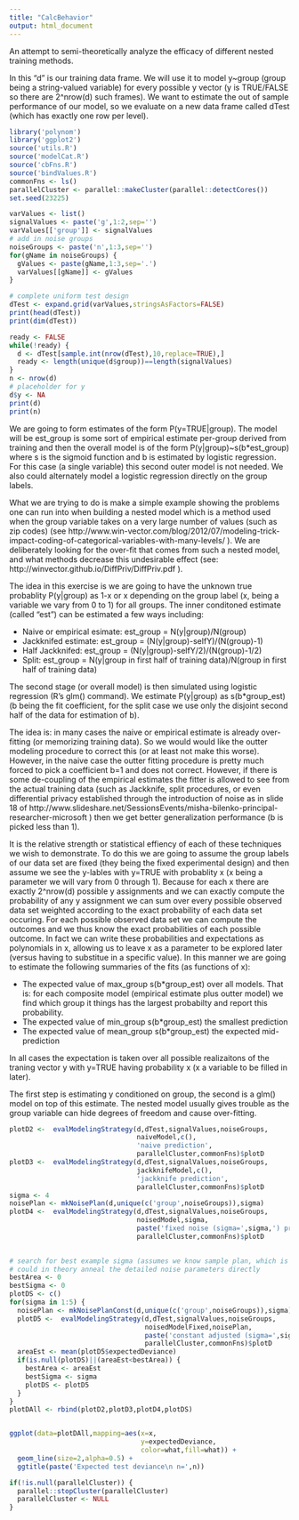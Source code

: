 ```yaml
---
title: "CalcBehavior"
output: html_document
---
```


An attempt to semi-theoretically analyze the efficacy of different nested training
methods.

In this "d" is our training data frame.  We will use it to model y~group (group being a string-valued variable) for every possible y vector (y is TRUE/FALSE so there are 2^nrow(d) such frames).  We want to estimate the out of sample performance of our model, so we evaluate on a new data frame called dTest (which has exactly one row per level).

```r
library('polynom')
library('ggplot2')
source('utils.R')
source('modelCat.R')
source('cbFns.R')
source('bindValues.R')
commonFns <- ls()
parallelCluster <- parallel::makeCluster(parallel::detectCores())
set.seed(23225)

varValues <- list()
signalValues <- paste('g',1:2,sep='')
varValues[['group']] <- signalValues
# add in noise groups
noiseGroups <- paste('n',1:3,sep='')
for(gName in noiseGroups) {
  gValues <- paste(gName,1:3,sep='.')
  varValues[[gName]] <- gValues
}

# complete uniform test design
dTest <- expand.grid(varValues,stringsAsFactors=FALSE)
print(head(dTest))
print(dim(dTest))

ready <- FALSE
while(!ready) {
  d <- dTest[sample.int(nrow(dTest),10,replace=TRUE),]
  ready <- length(unique(d$group))==length(signalValues)
}
n <- nrow(d)
# placeholder for y
d$y <- NA
print(d)
print(n)
```


We are going to form estimates of the form P(y=TRUE|group).  The model will
be est_group is some sort of empirical estimate per-group derived from training
and then the overall model is of the form P(y|group)~s(b*est_group) where s is the sigmoid
function and b is estimated by logistic regression.  For this case (a single variable)
this second outer model is not needed.  We also could alternately model a logistic regression directly on the group labels.

What we are trying to do is make a simple example showing the problems one can run
into when building a nested model which is a method used when the group variable takes
on a very large number of values (such as zip codes) (see http://www.win-vector.com/blog/2012/07/modeling-trick-impact-coding-of-categorical-variables-with-many-levels/ ).  We are deliberately looking for the over-fit that comes from such a nested model, and what methods decrease this undesirable effect (see: http://winvector.github.io/DiffPriv/DiffPriv.pdf ).

The idea in this exercise is we are going to have the unknown true probablity P(y|group) as 1-x or x depending on the group label (x, being a variable we vary from 0 to 1) for all groups.  The inner conditoned estimate (called "est") can be estimated a few ways including:

 * Naive or empirical esimate: est_group = N(y|group)/N(group)
 * Jackknifed estimate: est_group = (N(y|group)-selfY)/(N(group)-1)
 * Half Jackknifed: est_group = (N(y|group)-selfY/2)/(N(group)-1/2)
 * Split: est_group = N(y|group in first half of training data)/N(group in first half of training data)

The second stage (or overall model) is then simulated using logistic regression (R's glm() command).  We estimate P(y|group) as s(b*group_est) (b being the fit coefficient, for the split case we use only the disjoint second half of the data for estimation of b).

The idea is: in many cases the naive or empirical estimate is already over-fitting (or memorizing training data).  So we would would like the outter modeling procedure to correct this (or at least not make this worse).  However, in the naive case the outter fitting procedure is pretty much forced to pick a coefficient b=1 and does not correct.  However, if there is some de-coupling of the empirical estimates the fitter is allowed to see from the actual training data (such as Jackknife, split procedures, or even differential privacy established through the introduction of noise as in slide 18 of http://www.slideshare.net/SessionsEvents/misha-bilenko-principal-researcher-microsoft ) then we get better generalization performance (b is picked less than 1).

It is the relative strength or statistical effiency of each of these techniques we wish to demonstrate.  To do this we are going to assume the group labels of our data set are fixed (they being the fixed experimental design) and then assume we see the y-lables with y=TRUE with probablity x (x being a parameter we will vary from 0 through 1).  Because for each x there are exactly 2^nrow(d) possible y assignments and we can exactly compute the probability of any y assignment we can sum over every possible observed data set weighted according to the exact probability of each data set occuring.   For each possible observed data set we can compute the outcomes and we thus know the exact probabilities of each possible outcome.  In fact we can write these probabilities and expectations as polynomials in x, allowing us to leave x as a parameter to be explored later (versus having to substitue in a specific value).  In this manner we are going to estimate the following summaries of the fits (as functions of x):

 * The expected value of max_group s(b*group_est) over all models. That is: for each composite model (empirical estimate plus outter model) we find which group it things has the largest probabilty and report this probability.
 * The expected value of min_group s(b*group_est) the smallest prediction
 * The expected value of mean_group s(b*group_est) the expected mid-prediction
 
In all cases the expectation is taken over all possible realizaitons of the traning vector y with y=TRUE having probability x (x a variable to be filled in later).


The first step is estimating y conditioned on group, the second is a 
glm() model on top of this estimate.  The nested model usually gives trouble as the
group variable can hide degrees of freedom and cause over-fitting.




```r
plotD2 <-  evalModelingStrategy(d,dTest,signalValues,noiseGroups,
                                naiveModel,c(),
                                'naive prediction',
                                parallelCluster,commonFns)$plotD
plotD3 <-  evalModelingStrategy(d,dTest,signalValues,noiseGroups,
                                jackknifeModel,c(),
                                'jackknife prediction',
                                parallelCluster,commonFns)$plotD
sigma <- 4
noisePlan <- mkNoisePlan(d,unique(c('group',noiseGroups)),sigma)
plotD4 <-  evalModelingStrategy(d,dTest,signalValues,noiseGroups,
                                noisedModel,sigma,
                                paste('fixed noise (sigma=',sigma,') prediction',sep=''),
                                parallelCluster,commonFns)$plotD
                                

# search for best example sigma (assumes we know sample plan, which is reasonable)
# could in theory anneal the detailed noise parameters directly
bestArea <- 0
bestSigma <- 0
plotDS <- c()
for(sigma in 1:5) {
  noisePlan <- mkNoisePlanConst(d,unique(c('group',noiseGroups)),sigma)
  plotD5 <-  evalModelingStrategy(d,dTest,signalValues,noiseGroups,
                                  noisedModelFixed,noisePlan,
                                  paste('constant adjusted (sigma=',sigma,') prediction',sep=''),
                                  parallelCluster,commonFns)$plotD
  areaEst <- mean(plotD5$expectedDeviance)
  if(is.null(plotDS)||(areaEst<bestArea)) {
    bestArea <- areaEst
    bestSigma <- sigma
    plotDS <- plotD5
  }
}
plotDAll <- rbind(plotD2,plotD3,plotD4,plotDS)


ggplot(data=plotDAll,mapping=aes(x=x,
                                 y=expectedDeviance,
                                 color=what,fill=what)) +
  geom_line(size=2,alpha=0.5) +
  ggtitle(paste('Expected test deviance\n n=',n))
```


```r
if(!is.null(parallelCluster)) {
  parallel::stopCluster(parallelCluster)
  parallelCluster <- NULL
}
```


